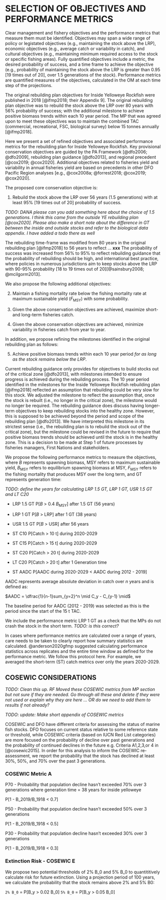 # SELECTION OF OBJECTIVES AND PERFORMANCE METRICS  {#sec:objectives-metrics}

Clear management and fishery objectives and the performance metrics that measure them must be identified.
Objectives may span a wide range of policy or legistated objectives (e.g., maintaining the stock above the LRP), economic objectives (e.g., average catch or variability in catch), and cultural objectives (e.g., maintaining minimum required access to the stock or specific fishing areas).
Fully quantified objectives include a metric, the desired probability of success, and a time frame to achieve the objective (e.g., probability of maintaining the stock above the LRP is greater than 0.95 [19 times out of 20], over 1.5 generations of the stock).
Performance metrics are quantified measures of the objectives, calculated in the OM at each time step of the projections.

The original rebuilding plan objectives for Inside Yelloweye Rockfish were published in 2018 [@ifmp2018; their Appendix 9]. The original rebuilding plan objective was to
rebuild the stock above the LRP over 80 years with 56% probability of success; with the additional milestone to achieve positive biomass trends within each 10 year period.
The MP that was agreed upon to meet these objectives was to maintain the combined TAC (commercial, recreational, FSC, biological survey) below 15 tonnes annually [@ifmp2018].

Here we present a set of refined objectives and associated performance metrics for the rebuilding plan for Inside Yelloweye Rockfish.
Key provisional conservation objectives are guided by the PA Framework
[@dfo2006; @dfo2009], rebuilding plan guidance [@dfo2013], and regional precedent [@cox2019; @cox2020].
Additional objectives related to fisheries yield and variability in annual fisheries yield are based on precedents in other DFO Pacific Region analyses [e.g., @cox2008a; @forrest2018; @cox2019; @cox2020].

The proposed core conservation objective is:

1. Rebuild the stock above the LRP over 56 years (1.5 generations) with at least 95% [19 times out of 20] probability of success.

*TODO: DANA please can you add something here about the choice of 1.5 generations. I think this came from the outside YE rebuilding plan [@cox2020]. Please also make a short note about the difference in GT between the inside and outside stocks and refer to the biological data appendix. I have added a todo there as well*

The rebuilding time-frame was modified from 80 years in the original rebuilding plan [@ifmp2018] to 56 years to reflect ... **xxx**
The probability of success was increased from 56% to 95% to reflect rebuilding guidance that the probability of rebuilding should be high, and international best practice, where policies in numerous jurisdictions aim to keep stocks above the LRP with 90-95% probability [18 to 19 times out of 20][@sainsbury2008; @mcilgorm2013].

We also propose the following additional objectives:

2. Maintain a fishing mortality rate below the fishing mortality rate at maximum sustainable yield (*F*~MSY~) with some probability.

3. Given the above conservation objectives are achieved, maximize short- and long-term fisheries catch.

4. Given the above conservation objectives are achieved, minimize variability in fisheries catch from year to year.

In addition, we propose refining the milestones identified in the original rebuilding plan as follows:

5. Achieve positive biomass trends within each 10 year period *for as long as the stock remains below the LRP*.

Current rebuilding guidance only provides for objectives to build stocks out of the critical zone [@dfo2013], with milestones intended to ensure progress is achieved during the rebuilding process.
The 10 year period identified in the milestones for the Inside Yelloweye Rockfish rebuilding plan [@ifmp2018] reflected an assumption that rebuilding could be very slow for this stock.
We adjusted the milestone to reflect the assumption that, once the stock is rebuilt (i.e., no longer in the critical zone), the milestone would no longer be required.
The rebuilding guidance does discuss having longer-term objectives to keep rebuilding stocks into the healthy zone.
However, this is supposed to be achieved beyond the period and scope of the rebuilding plan [@dfo2013].
We have interpreted this milestone in its strictest sense (i.e., the rebuilding plan is to rebuild the stock out of the critical zone), but the milestone could be revised in the future to require that positive biomass trends should be achieved until the stock is in the healthy zone.
This is a decision to be made at Step 1 of future processes by fisheries managers, First Nations and stakeholders.

We propose the following performance metrics to measure the objectives, where *B* represents spawning biomass, MSY refers to maximum sustainable yield, *B*~MSY~ refers to equilibrium spawning biomass at MSY, *F*~MSY~ refers to the fishing mortality that produces MSY over the long term, and GT represents generation time:

*TODO: define the years for calculating LRP 1.5 GT, LRP 1 GT, USR 1.5 GT and LT C20*

  * LRP 1.5 GT		P[*B* > 0.4 *B*~MSY~] after 1.5 GT (56 years)
  * LRP 1 GT		    P[*B* > LRP] after 1 GT (38 years)
  * USR 1.5 GT		P[*B* > USR] after 56 years

  * ST C10		P[Catch > 10 t] during 2020-2029
  * ST C15    P[Catch > 15 t] during 2020-2029
  * ST C20		P[Catch > 20 t] during 2020-2029
  * LT C20		P[Catch > 20 t] after 1 Generation time
  * ST AADC   P[AADC during 2020-2029 < AADC during 2012 - 2019]
  
AADC represents average absolute deviation in catch over $n$ years and is defined as:

$AADC = \dfrac{1}{n-1}sum_{y=2}^n \mid C_y - C_{y-1} \mid$

The baseline period for AADC (2012 - 2019) was selected as this is the period since the start of the 15 t TAC.

We include the performance metric LRP 1 GT as a check that the MPs do not crash the stock in the short term. *TODO: is this correct?*

In cases where performance metrics are calculated over a range of years, care needs to be taken to clearly report how summary statistics are calculated.
@anderson2020gfmp suggested calculating performance statistics across replicates and the entire time window as defined for the performance metric.
We follow this protocol here.
For example, we averaged the short-term (ST) catch metrics over only the years 2020-2029.

## COSEWIC CONSIDERATIONS {#sec:approach2-cosewic}

*TODO: Clean this up. RF Moved these COSEWIC metrics from MP section but not sure if they are needed. Go through all these and delete if they were not used or explain why they are here ... OR do we need to add them to results if not already? *

*TODO: update: Make short appendix of COSEWIC metrics*

COSEWIC and DFO have different criteria for assessing the status of marine fish stocks. DFO focuses on current status relative to some reference state or threshold, while COSEWIC criteria (based on IUCN Red List categories) are more focused on the probability of decline over past generations and the probability of continued declines in the future e.g. Criteria A1,2,3,or 4 in [@cosewic2015]. In order for this analysis to inform the COSEWIC re-assessment, we report the probability that the stock has declined at least 30%, 50%, and 70% over the past 3 generations. <!--Not sure how the whole discussion around extinction risk (COSEWIC indicator E) came out. From the emails I read this quantitative metric is rarely used by COSEWIC for marine fishes (MJB) -->

### COSEWIC Metric A

P70 - Probability that population decline hasn't exceeded 70% over 3 generations
where generation time = 38 years for inside yelloweye

P[1 - B_2019/B_1918 < 0.7]

P50 - Probability that population decline hasn't exceeded 50% over 3 generations

P[1 - B_2019/B_1918 < 0.5]

P30 - Probability that population decline hasn't exceeded 30% over 3 generations

P[1 - B_2019/B_1918 < 0.3]

### Extinction Risk - COSEWIC E

We propose two potential thresholds of 2% B_0 and 5% B_0 to quantititively calculate risk for future extinction.
Using a projection period of 100 years, we calculate the probability that the stock remains above 2% and 5% B0:

`2% B_0` = P[B_y > 0.02 B_0]
`5% B_0` = P[B_y > 0.05 B_0]
